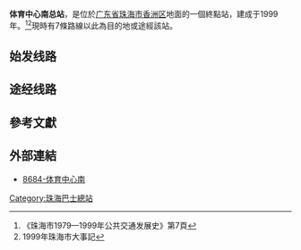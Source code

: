 {{中國公共汽車總站資訊
|總站名稱             = 珠海市公共汽车体育中心南总站
|總站通稱             = 體育中心南
|代表圖像             = 
|所在地點             = 珠海
|所在區域             = [[珠海|珠海]]
|所在分區             = 香洲區
|啟用日期             = 1999年
|關閉日期             = 
|以本站作為總站路線   = '''[[珠海公交巴士|珠海公交]]'''：<br />7、9、13、Z16<br />'''[[中山公交集团|中山公交]]'''：<br />999
|途經本站路線         =  '''[[珠海公交巴士|珠海公交]]'''：<br />33、99<br /> 
|附近主要街道         =  [[红山路_(珠海)|红山路]]<br />[[香华路|香华路]]
|附近著名建築物或景點  = [[珠海市体育中心|珠海市体育中心]]<br>珠海市公安局出入境管理处<br>珠海市行政服务中心
|備註                 = 
|佈局圖               =
}}'''体育中心南总站'''，是位於[[广东省|广东省]][[珠海市|珠海市]][[香洲区|香洲区]]地面的一個終點站，建成于1999年。<ref name="his">《珠海市1979—1999年公共交通发展史》第7頁</ref><ref>1999年珠海市大事記</ref>現時有7條路線以此為目的地或途經該站。

==始发线路==
{{珠海巴士路线简单列表|header=始发线路列表|7|9|13|999|Z16}}
==途经线路==
{{珠海巴士路线简单列表|header=途经线路列表|33|99}}

== 參考文獻 ==
{{reflist}}

== 外部連結 ==
*{{zh-cn}}[http://m.8684.cn/zhuhai_z_e99cab53 8684-体育中心南]{{Wayback|url=http://m.8684.cn/zhuhai_z_e99cab53 |date=20150122112739 }}
{{珠海巴士總站列表}}

[[Category:珠海巴士總站|Category:珠海巴士總站]]
{{ZH-bus-stub}}